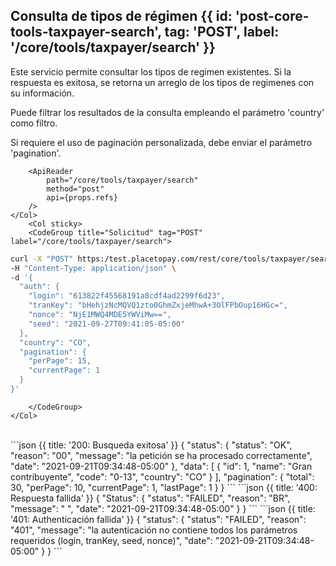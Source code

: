 


## Consulta de tipos de régimen {{ id: 'post-core-tools-taxpayer-search', tag: 'POST', label: '/core/tools/taxpayer/search' }}

<Row>
    <Col>
        Este servicio permite consultar los tipos de regimen existentes.
Si la respuesta es exitosa, se retorna un arreglo de los tipos de regimenes con su información.

Puede filtrar los resultados de la consulta empleando el parámetro 'country' como filtro.

Si requiere el uso de paginación personalizada, debe enviar el parámetro 'pagination'.
    
        <ApiReader
            path="/core/tools/taxpayer/search"
            method="post"
            api={props.refs}
        />
    </Col>
        <Col sticky>
        <CodeGroup title="Solicitud" tag="POST" label="/core/tools/taxpayer/search">
```bash {{title: 'Consulta de tipos de régimen'}}
curl -X "POST" https:/test.placetopay.com/rest/core/tools/taxpayer/search \
-H "Content-Type: application/json" \
-d '{
  "auth": {
    "login": "613822f45568191a8cdf4ad2299f6d23",
    "tranKey": "bHehjzNcMQVQ1zto0GhmZxjeMhwA+3OlFPbOup16HGc=",
    "nonce": "NjE1MWQ4MDE5YWViMw==",
    "seed": "2021-09-27T09:41:05-05:00"
  },
  "country": "CO",
  "pagination": {
    "perPage": 15,
    "currentPage": 1
  }
}'
```
        </CodeGroup>
    </Col>
</Row>

<Row>
    <Col>
        <ApiReader
            path="/core/tools/taxpayer/search"
            method="post"
            type="response"
            api={props.refs}
        />
    </Col>
        <Col sticky>
        <br />
        <CodeGroup title="Respuesta">
```json {{ title: '200: Busqueda exitosa' }}
{
  "status": {
    "status": "OK",
    "reason": "00",
    "message": "la petición se ha procesado correctamente",
    "date": "2021-09-21T09:34:48-05:00"
  },
  "data": [
    {
      "id": 1,
      "name": "Gran contribuyente",
      "code": "0-13",
      "country": "CO"
    }
  ],
  "pagination": {
    "total": 30,
    "perPage": 10,
    "currentPage": 1,
    "lastPage": 1
  }
}
```
```json {{ title: '400: Respuesta fallida' }}
{
  "Status": {
    "status": "FAILED",
    "reason": "BR",
    "message": " ",
    "date": "2021-09-21T09:34:48-05:00"
  }
}
```
```json {{ title: '401: Authenticación fallida' }}
{
  "status": {
    "status": "FAILED",
    "reason": "401",
    "message": "la autenticación no contiene todos los parámetros requeridos (login, tranKey, seed, nonce)",
    "date": "2021-09-21T09:34:48-05:00"
  }
}
```
        </CodeGroup>
    </Col>
</Row>

